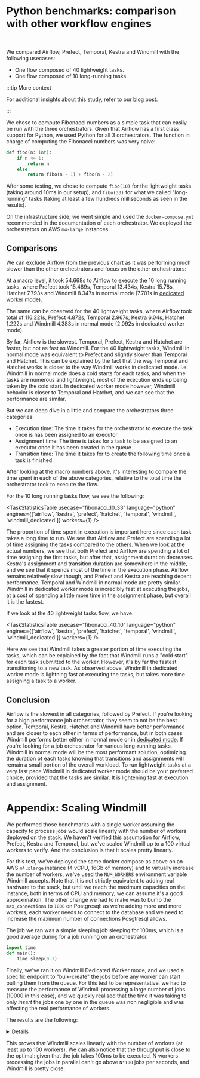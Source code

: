 
# Python benchmarks: comparison with other workflow engines

<div className="grid">
	<BenchmarkVisualization
		usecase="fibonacci_40_10"
		language="python"
		engines={['airflow', 'kestra', 'prefect', 'hatchet', 'temporal', 'windmill', 'windmill_dedicated']}
		workers={1}
		title="40 lightweight tasks"
		xAxisLabel="Duration (in seconds)"
	/>
</div>

<br />

We compared Airflow, Prefect, Temporal, Kestra and Windmill with the following usecases:

- One flow composed of 40 lightweight tasks.
- One flow composed of 10 long-running tasks.

:::tip More context

For additional insights about this study, refer to our [blog post](/blog/launch-week-1/fastest-workflow-engine).

:::

We chose to compute Fibonacci numbers as a simple task that can easily be run with the three orchestrators. Given that Airflow has a first class support for Python, we used Python for all 3 orchestrators. The function in charge of computing the Fibonacci numbers was very naive:

```python
def fibo(n: int):
    if n <= 1:
        return n
    else:
        return fibo(n - 1) + fibo(n - 2)
```

After some testing, we chose to compute `fibo(10)` for the lightweight tasks (taking around 10ms in our setup), and `fibo(33)` for what we called "long-running" tasks (taking at least a few hundreds milliseconds as seen in the results).

On the infrastructure side, we went simple and used the `docker-compose.yml` recommended in the documentation of each orchestrator. We deployed the orchestrators on AWS `m4-large` instances.


## Comparisons

<div className="grid">
	<BenchmarkVisualization
		usecase="fibonacci_10_33"
		language="python"
		engines={['airflow', 'kestra', 'prefect', 'temporal', 'hatchet', 'windmill', 'windmill_dedicated']}
		workers={1}
		title="10 long running tasks"
		xAxisLabel="Duration (in seconds)"
	/>
</div>

<div className="grid">
	<BenchmarkVisualization
		usecase="fibonacci_40_10"
		language="python"
		engines={['airflow', 'kestra', 'prefect', 'temporal', 'hatchet', 'windmill', 'windmill_dedicated']}
		workers={1}
		title="40 lightweight tasks"
		xAxisLabel="Duration (in seconds)"
	/>
</div>

We can exclude Airflow from the previous chart as it was performing much slower than the other orchestrators and focus on the other orchestrators:

<div className="grid">
	<BenchmarkVisualization
		usecase="fibonacci_40_10"
		language="python"
		engines={['prefect', 'kestra', 'temporal', 'hatchet', 'windmill', 'windmill_dedicated']}
		workers={1}
		title="40 lightweight tasks"
		xAxisLabel="Duration (in seconds)"
	/>
</div>


At a macro level, it took 54.668s to Airflow to execute the 10 long running tasks, where Prefect took 15.489s, Temporal 13.434s, Kestra 15.78s, Hatchet 7.793s and Windmill 8.347s in normal mode (7.701s in [dedicated worker](../../../core_concepts/25_dedicated_workers/index.mdx) mode).

The same can be observed for the 40 lightweight tasks, where Airflow took total of 116.221s, Prefect 4.872s, Temporal 2.967s, Kestra 6.04s, Hatchet 1.222s and Windmill 4.383s in normal mode (2.092s in dedicated worker mode).

By far, Airflow is the slowest. Temporal, Prefect, Kestra and Hatchet are faster, but not as fast as Windmill. For the 40 lightweight tasks, Windmill in normal mode was equivalent to Prefect and slightly slower than Temporal and Hatchet. This can be explained by the fact that the way Temporal and Hatchet works is closer to the way Windmill works in dedicated mode. I.e. Windmill in normal mode does a cold starts for each tasks, and when the tasks are numerous and lightweight, most of the execution ends up being taken by the cold start. In dedicated worker mode however, Windmill behavior is closer to Temporal and Hatchet, and we can see that the performance are similar.

But we can deep dive in a little and compare the orchestrators three categories:

- Execution time: The time it takes for the orchestrator to execute the task once is has been assigned to an executor
- Assignment time: The time is takes for a task to be assigned to an executor once it has been created in the queue
- Transition time: The time it takes for to create the following time once a task is finished

After looking at the macro numbers above, it's interesting to compare the time spent in each of the above categories, relative to the total time the orchestrator took to execute the flow.

For the 10 long running tasks flow, we see the following:

<TaskStatisticsTable
  usecase="fibonacci_10_33"
  language="python"
  engines={['airflow', 'kestra', 'prefect', 'hatchet', 'temporal', 'windmill', 'windmill_dedicated']}
  workers={1}
/>

The proportion of time spent in execution is important here since each task takes a long time to run. We see that Airflow and Prefect are spending a lot of time assigning the tasks compared to the others. When we look at the actual numbers, we see that both Prefect and Airflow are spending a lot of time assigning the first tasks, but after that, assignment duration decreases. Kestra's assignment and transition duration are somewhere in the middle, and we see that it spends most of the time in the execution phase. Airflow remains relatively slow though, and Prefect and Kestra are reaching decent performance. Temporal and Windmill in normal mode are pretty similar. Windmill in dedicated worker mode is incredibly fast at executing the jobs, at a cost of spending a little more time in the assignment phase, but overall it is the fastest.

If we look at the 40 lightweight tasks flow, we have:

<TaskStatisticsTable
  usecase="fibonacci_40_10"
  language="python"
  engines={['airflow', 'kestra', 'prefect', 'hatchet', 'temporal', 'windmill', 'windmill_dedicated']}
  workers={1}
/>

Here we see that Windmill takes a greater portion of time executing the tasks, which can be explained by the fact that Windmill runs a "cold start" for each task submitted to the worker. However, it's by far the fastest transitioning to a new task. As observed above, Windmill in dedicated worker mode is lightning fast at executing the tasks, but takes more time assigning a task to a worker.

## Conclusion

Airflow is the slowest in all categories, followed by Prefect. If you're looking for a high performance job orchestrator, they seem to not be the best option. Temporal, Kestra, Hatchet and Windmill have better performance and are closer to each other in terms of performance, but in both cases Windmill performs better either in normal mode or in [dedicated mode](../../../core_concepts/25_dedicated_workers/index.mdx). If you're looking for a job orchestrator for various long-running tasks, Windmill in normal mode will be the most performant solution, optimizing the duration of each tasks knowing that transitions and assignments will remain a small portion of the overall workload. To run lightweight tasks at a very fast pace Windmill in dedicated worker mode should be your preferred choice, provided that the tasks are similar. It is lightening fast at execution and assignment.

# Appendix: Scaling Windmill

We performed those benchmarks with a single worker assuming the capacity to process jobs would scale linearly with the number of workers deployed on the stack. We haven't verified this assumption for Airflow, Prefect, Kestra and Temporal, but we've scaled Windmill up to a 100 virtual workers to verify. And the conclusion is that it scales pretty linearly.

For this test, we've deployed the same docker compose as above on an AWS `m4.xlarge` instance (4 vCPU, 16Gb of memory) and to virtually increase the number of workers, we've used the `NUM_WORKERS` environment variable Windmill accepts. Note that it is not strictly equivalent to adding real hardware to the stack, but until we reach the maximum capacities on the instance, both in terms of CPU and memory, we can assume it's a good approximation.
The other change we had to make was to bump the `max_connections` to `1000` on Postgresql: as we're adding more and more workers, each worker needs to connect to the database and we need to increase the maximum number of connections Posgtresql allows.

The job we ran was a simple sleeping job sleeping for 100ms, which is a good average during for a job running on an orchestrator.

```python
import time
def main():
	time.sleep(0.1)
```

Finally, we've ran it on Windmill Dedicated Worker mode, and we used a specific endpoint to "bulk-create" the jobs before any worker can start pulling them from the queue. For this test to be representative, we had to measure the performance of Windmill processing a large number of jobs (10000 in this case), and we quickly realised that the time it was taking to only _insert_ the jobs one by one in the queue was non negligible and was affecting the real performance of workers.

The results are the following:

<div className="grid">
	<ScatterChart
		title="Job throughput at scale"
		xTitle="Number of workers"
		yTitle="Jobs / second"
		rawData={[
			{
				x: 2,
				y: 19.9
			},
			{
				x: 6,
				y: 59.8
			},
			{
				x: 10,
				y: 99.6
			},
			{
				x: 20,
				y: 198
			},
			{
				x: 30,
				y: 298
			},
			{
				x: 40,
				y: 361
			},
			{
				x: 50,
				y: 496
			},
			{
				x: 60,
				y: 591
			},
			{
				x: 70,
				y: 693
			},
			{
				x: 80,
				y: 786
			},
			{
				x: 90,
				y: 887
			},
			{
				x: 100,
				y: 981
			}
		]}
	/>
</div>

<details>

| **Number of workers** | **Throughput (jobs/sec) batch of 10K jobs** |
| --------------------- | ------------------------------------------- |
| 2                     | 19.9                                        |
| 6                     | 59.8                                        |
| 10                    | 99.6                                        |
| 20                    | 198                                         |
| 30                    | 298                                         |
| 40                    | 391                                         |
| 50                    | 496                                         |
| 60                    | 591                                         |
| 70                    | 693                                         |
| 80                    | 786                                         |
| 90                    | 887                                         |
| 100                   | 981                                         |

</details>

This proves that Windmill scales linearly with the number of workers (at least up to 100 workers). We can also notice that the throughput is close to the optimal: given that the job takes 100ms to be executed, N workers processing the jobs in parallel can't go above `N*100` jobs per seconds, and Windmill is pretty close.
